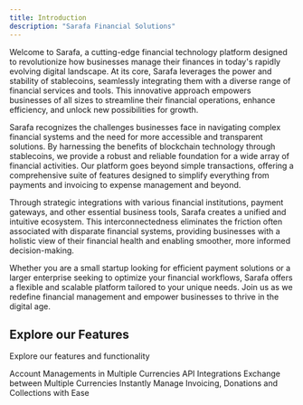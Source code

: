 ```yaml
---
title: Introduction
description: "Sarafa Financial Solutions"
---
```


Welcome to Sarafa, a cutting-edge financial technology platform designed to revolutionize how businesses manage their finances in today's rapidly evolving digital landscape. 
At its core, Sarafa leverages the power and stability of stablecoins, seamlessly integrating them with a diverse range of financial services and tools. 
This innovative approach empowers businesses of all sizes to streamline their financial operations, enhance efficiency, and unlock new possibilities for growth.

Sarafa recognizes the challenges businesses face in navigating complex financial systems and the need for more accessible and transparent solutions. 
By harnessing the benefits of blockchain technology through stablecoins, we provide a robust and reliable foundation for a wide array of financial activities. 
Our platform goes beyond simple transactions, offering a comprehensive suite of features designed to simplify everything from payments and invoicing to expense management and beyond.

Through strategic integrations with various financial institutions, payment gateways, and other essential business tools, Sarafa creates a unified and intuitive ecosystem. 
This interconnectedness eliminates the friction often associated with disparate financial systems, providing businesses with a holistic view of their financial health and enabling smoother, more informed decision-making.

Whether you are a small startup looking for efficient payment solutions or a larger enterprise seeking to optimize your financial workflows, Sarafa offers a flexible and scalable platform tailored to your unique needs. 
Join us as we redefine financial management and empower businesses to thrive in the digital age.

## Explore our Features

Explore our features and functionality

<CardGroup cols={2}>
  <Card
    title="Accounts Management"
    icon="palette"
    href="/business/accounts/accounts"
  >
    Account Managements in Multiple Currencies
  </Card>
  <Card
    title="Reference APIs"
    icon="code"
    href="/api-reference/introduction"
  >
    API Integrations
  </Card>
  <Card
    title="Exchange"
    icon="swap"
    href="/business/accounts/exchange"
  >
    Exchange between Multiple Currencies Instantly
  </Card>
  <Card
    title="Paylinks"
    icon="stars"
    href="/paylinks"
  >
    Manage Invoicing, Donations and Collections with Ease
  </Card>
</CardGroup>
